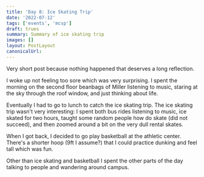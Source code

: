 ```yaml
---
title: 'Day 8: Ice Skating Trip'
date: '2022-07-12'
tags: ['events', 'mcsp']
draft: trues
summary: Summary of ice skating trip
images: []
layout: PostLayout
canonicalUrl:
---
```


Very short post because nothing happened that deserves a long reflection.

I woke up not feeling too sore which was very surprising. I spent the morning on the second floor beanbags of Miller listening to music, staring at the sky through the roof window, and just thinking about life.

Eventually I had to go to lunch to catch the ice skating trip. The ice skating trip wasn't very interesting: I spent both bus rides listening to music, ice skated for two hours, taught some random people how do skate (did not succeed), and then zoomed around a bit on the very dull rental skates.

When I got back, I decided to go play basketball at the athletic center. There's a shorter hoop (9ft I assume?) that I could practice dunking and feel tall which was fun.

Other than ice skating and basketball I spent the other parts of the day talking to people and wandering around campus.
